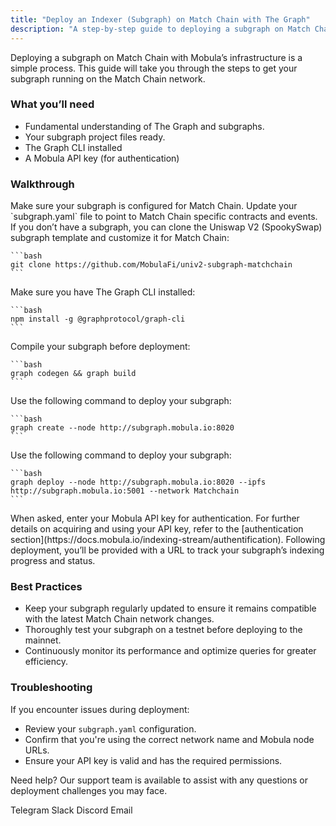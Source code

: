 ```yaml
---
title: "Deploy an Indexer (Subgraph) on Match Chain with The Graph"
description: "A step-by-step guide to deploying a subgraph on Match Chain using The Graph for efficient blockchain data indexing."
---
```


Deploying a subgraph on Match Chain with Mobula’s infrastructure is a simple process. This guide will take you through the steps to get your subgraph running on the Match Chain network.

### What you’ll need

- Fundamental understanding of The Graph and subgraphs.
- Your subgraph project files ready.
- The Graph CLI installed
- A Mobula API key (for authentication)

### Walkthrough

<Steps>
  <Step title="Prepare Your Subgraph">
    Make sure your subgraph is configured for Match Chain. Update your `subgraph.yaml` file to point to Match Chain specific contracts and events. If you don’t have a subgraph, you can clone the Uniswap V2 (SpookySwap) subgraph template and customize it for Match Chain:

    ```bash
    git clone https://github.com/MobulaFi/univ2-subgraph-matchchain
    ```
  </Step>

  <Step title="Install Dependencies">
    Make sure you have The Graph CLI installed:

    ```bash
    npm install -g @graphprotocol/graph-cli
    ```
  </Step>

  <Step title="Build Your Subgraph">
    Compile your subgraph before deployment:

    ```bash
    graph codegen && graph build
    ```
  </Step>

  <Step title="Create the Subgraph">
    Use the following command to deploy your subgraph:

    ```bash
    graph create --node http://subgraph.mobula.io:8020
    ```
  </Step>

  <Step title="Deploy to Mobula's Match Chain Node">
    Use the following command to deploy your subgraph:

    ```bash
    graph deploy --node http://subgraph.mobula.io:8020 --ipfs http://subgraph.mobula.io:5001 --network Matchchain
    ```
  </Step>

  <Step title="Authenticate">
    When asked, enter your Mobula API key for authentication. For further details on acquiring and using your API key, refer to the [authentication section](https://docs.mobula.io/indexing-stream/authentification).
  </Step>

  <Step title="Monitor Deployment">
    Following deployment, you’ll be provided with a URL to track your subgraph’s indexing progress and status.
  </Step>
</Steps>

### Best Practices

- Keep your subgraph regularly updated to ensure it remains compatible with the latest Match Chain network changes.
- Thoroughly test your subgraph on a testnet before deploying to the mainnet.
- Continuously monitor its performance and optimize queries for greater efficiency.

### Troubleshooting

If you encounter issues during deployment:

- Review your `subgraph.yaml` configuration.
- Confirm that you're using the correct network name and Mobula node URLs.
- Ensure your API key is valid and has the required permissions.

Need help? Our support team is available to assist with any questions or deployment challenges you may face.

<CardGroup>
  <Card title="Support" icon="Telegram" href="https://t.me/MobulaPartnerBot?start=Mobula_API_Support_Key">Telegram</Card>
  <Card title="Support" icon="Slack" href="https://join.slack.com/t/mobulaapi/shared_invite/zt-29zrrpjnl-I0tyD73sy7zKy8q~KLL3Ug">Slack</Card>
  <Card title="Support" icon="Discord" href="https://discord.gg/JVT7xKm3AD">Discord</Card>
  <Card title="Email Support" icon="envelope" href="mailto:contact@mobulalabs.org">Email</Card>
</CardGroup>
